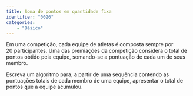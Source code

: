 ```yaml
---
title: Soma de pontos em quantidade fixa
identifier: "0026"
categories:
    - "Básico"
---
```


::: {.exercicio .avalia-algoritmo}
Em uma competição, cada equipe de atletas é composta sempre por 20\ participantes. Uma das premiações da competição considera o total de pontos obtido pela equipe, somando-se a pontuação de cada um de seus membro.

Escreva um algoritmo para, a partir de uma sequência contendo as pontuações totais de cada membro de uma equipe, apresentar o total de pontos que a equipe acumulou.

<!-- @sol-0026 -->
:::